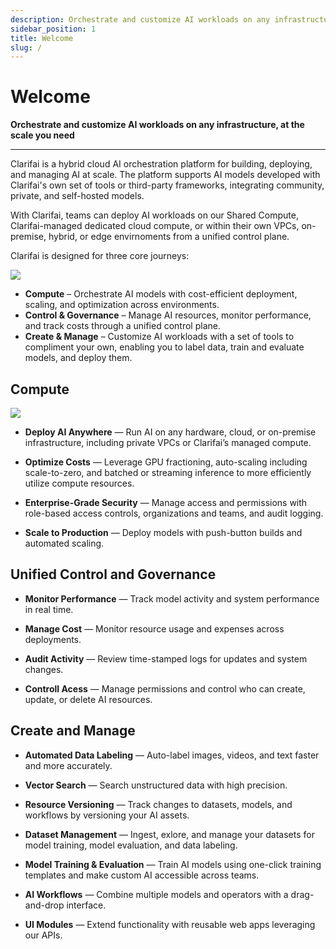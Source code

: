 ```yaml
---
description: Orchestrate and customize AI workloads on any infrastructure, at the scale you need
sidebar_position: 1
title: Welcome
slug: /
---
```


<Head>  
  <meta name="google-site-verification" content="KOB12UhhFU3dC5xrifk5b20EeiCVWjmElZfZynpITtg" />
</Head>

# Welcome

**Orchestrate and customize AI workloads on any infrastructure, at the scale you need**
<hr />

Clarifai is a hybrid cloud AI orchestration platform for building, deploying, and managing AI at scale. The platform supports AI models developed with Clarifai's own set of tools or third-party frameworks, integrating community, private, and self-hosted models.

With Clarifai, teams can deploy AI workloads on our Shared Compute, Clarifai-managed dedicated cloud compute, or within their own VPCs, on-premise, hybrid, or edge envirnoments from a unified control plane.

Clarifai is designed for three core journeys:

![](/img/new-docs/homepage1.png)

-	**Compute** – Orchestrate AI models with cost-efficient deployment, scaling, and optimization across environments.
- **Control & Governance** – Manage AI resources, monitor performance, and track costs through a unified control plane.
- **Create & Manage** – Customize AI workloads with a set of tools to compliment your own, enabling you to label data, train and evaluate models, and deploy them.

## Compute

![](/img/new-docs/homepage2.png)

- **Deploy AI Anywhere** — Run AI on any hardware, cloud, or on-premise infrastructure, including private VPCs or Clarifai’s managed compute.

- **Optimize Costs** — Leverage GPU fractioning, auto-scaling including scale-to-zero, and batched or streaming inference to more efficiently utilize compute resources.

- **Enterprise-Grade Security** — Manage access and permissions with role-based access controls, organizations and teams, and audit logging.

- **Scale to Production** — Deploy models with push-button builds and automated scaling.

## Unified Control and Governance

- **Monitor Performance** — Track model activity and system performance in real time.

- **Manage Cost** — Monitor resource usage and expenses across deployments.

- **Audit Activity** — Review time-stamped logs for updates and system changes.

- **Controll Acess** — Manage permissions and control who can create, update, or delete AI resources.

## Create and Manage

- **Automated Data Labeling** — Auto-label images, videos, and text faster and more accurately. 

- **Vector Search** — Search unstructured data with high precision.

- **Resource Versioning** — Track changes to datasets, models, and workflows by versioning your AI assets.

- **Dataset Management** — Ingest, exlore, and manage your datasets for model training, model  evaluation, and data labeling. 

- **Model Training & Evaluation** — Train AI models using one-click training templates and make custom AI accessible across teams.

- **AI Workflows** — Combine multiple models and operators with a drag-and-drop interface.

- **UI Modules** — Extend functionality with reusable web apps leveraging our APIs.